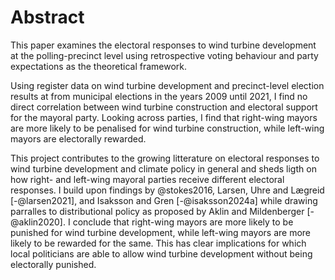 
\thispagestyle{empty}
\vfill
\center

# Abstract {.unnumbered .unlisted}

\flushleft
\vspace{0.5cm}

This paper examines the electoral responses to wind turbine development at the polling-precinct level using retrospective voting behaviour and party expectations as the theoretical framework.

Using register data on wind turbine development and precinct-level election results at from municipal elections in the years 2009 until 2021, I find no direct correlation between wind turbine construction and electoral support for the mayoral party. Looking across parties, I find that right-wing mayors are more likely to be penalised for wind turbine construction, while left-wing mayors are electorally rewarded.

This project contributes to the growing litterature on electoral responses to wind turbine development and climate policy in general and sheds ligth on how right- and left-wing mayoral parties receive different electoral responses. I build upon findings by @stokes2016, Larsen, Uhre and Lægreid [-@larsen2021], and Isaksson and Gren [-@isaksson2024a] while drawing parralles to distributional policy as proposed by Aklin and Mildenberger [-@aklin2020]. I conclude that right-wing mayors are more likely to be punished for wind turbine development, while left-wing mayors are more likely to be rewarded for the same. This has clear implications for which local politicians are able to allow wind turbine development without being electorally punished.

\vfill\vfill
